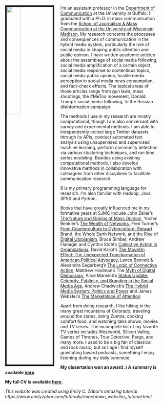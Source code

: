 <link rel="stylesheet" href="styles.css" type="text/css">

<img src="images/YZ19.JPG" style="width:30%; border:5px solid; margin-right: 20px" align="left">

I'm an assistant professor in the [Department of Communication](http://www.buffalo.edu/cas/communication.html) at the University at Buffalo. I graduated with a Ph.D. in mass communication from the [School of Journalism & Mass Communication at the University of Wisconsin Madison](https://journalism.wisc.edu). My research concerns the processes and consequences of communication in the hybrid media system, particularly the role of social media in shaping public attention and public opinion. I have written academic articles about the assemblage of social media following, social media amplification of a certain object, social media response to contentious topics, social media public opinion, hostile media perception in social media news consumption, and fact-check effects. The topical areas of those articles range from gun laws, mass shootings, the #MeToo movement, Donald Trump's social media following, to the Russian disinformation campaign. 

The methods I use in my research are mostly computational, though I am also conversant with survey and experimental methods. I am able to independently collect large Twitter datasets through its APIs, conduct automated text analysis using unsupervised and supervised machine learning, perform community detection via various clustering techniques, and run time series modeling. Besides using existing computational methods, I also develop innovative methods in collaboration with colleagues from other disciplines to facilitate communication research. 

R is my primary programming language for research. I'm also familiar with Hadoop, Java, SPSS and Python.

Books that have greatly influenced me in my formative years at SJMC include John Zaller's [The Nature and Origins of Mass Opinion](https://www.cambridge.org/core/books/nature-and-origins-of-mass-opinion/70B1485D3A9CFF55ADCCDD42FC7E926A), Yochai Benkler's [The Wealth of Networks](http://www.benkler.org/Benkler_Wealth_Of_Networks.pdf), Fred Turner's [From Counterculture to Cyberculture: Stewart Brand, the Whole Earth Network, and the Rise of Digital Utopianism](https://www.press.uchicago.edu/ucp/books/book/chicago/F/bo3773600.html), Bruce Bimber, Andrew Flanagin and Cynthia Stohl's [Collective Action in Organizations](https://www.cambridge.org/us/academic/subjects/politics-international-relations/american-government-politics-and-policy/collective-action-organizations-interaction-and-engagement-era-technological-change), David Karpf's [The MoveOn Effect: The Unexpected Transformation of American Political Advocacy](https://www.oxfordscholarship.com/view/10.1093/acprof:oso/9780199898367.001.0001/acprof-9780199898367), Lance Bennett & Alexandra Segerberg's [The Logic of Connective Action](https://www.cambridge.org/core/books/logic-of-connective-action/6B54DBBEAD1625C2778F8D80A17D58E1), Matthew Hindman's The [Myth of Digital Democracy](https://press.princeton.edu/titles/8781.html), Alice Marwick's [Status Update: Celebrity, Publicity, and Branding in the Social Media Age](https://yalebooks.yale.edu/book/9780300209389/status-update), Andrew Chadwick's [The Hybrid Media System: Politics and Power](https://www.andrewchadwick.com/hybrid-media-system) and James Webster's [The Marketplace of Attention](https://mitpress.mit.edu/books/marketplace-attention).

Apart from doing research, I like hiking in the many great mountains of Colorado, traveling around the states, doing Zumba, cooking comfort food, and watching talks shows, movies and TV series. The incomplete list of my favorite TV series includes Westworld, Silicon Valley, Games of Thrones, True Detective, Fargo, and many more. I used to be a big fan of classical and rock music, but as I age I find myself gravitating toward podcasts, something I enjoy listening during my daily commute. 

**My dissertation won an award :) A summary is available [here](files/A Network Approach Summary.pdf).**

**My full CV is available [here](files/Yini_Zhang_CV_202107.pdf).**

*This website was created using Emily C. Zabor's amazing tutorial https://www.emilyzabor.com/tutorials/rmarkdown_websites_tutorial.html*
